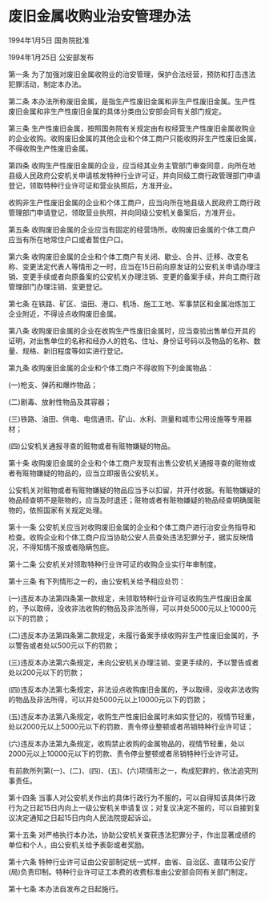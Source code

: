 # 废旧金属收购业治安管理办法

1994年1月5日 国务院批准　

1994年1月25日 公安部发布　

  

第一条 为了加强对废旧金属收购业的治安管理，保护合法经营，预防和打击违法犯罪活动，制定本办法。

第二条 本办法所称废旧金属，是指生产性废旧金属和非生产性废旧金属。生产性废旧金属和非生产性废旧金属的具体分类由公安部会同有关部门规定。

第三条 生产性废旧金属，按照国务院有关规定由有权经营生产性废旧金属收购业的企业收购。收购废旧金属的其他企业和个体工商户只能收购非生产性废旧金属，不得收购生产性废旧金属。

第四条 收购生产性废旧金属的企业，应当经其业务主管部门审查同意，向所在地县级人民政府公安机关申请核发特种行业许可证，并向同级工商行政管理部门申请登记，领取特种行业许可证和营业执照后，方准开业。

收购非生产性废旧金属的企业和个体工商户，应当向所在地县级人民政府工商行政管理部门申请登记，领取营业执照，并向同级公安机关备案后，方准开业。

第五条 收购废旧金属的企业应当有固定的经营场所。收购废旧金属的个体工商户应当有所在地常住户口或者暂住户口。

第六条 收购废旧金属的企业和个体工商户有关闭、歇业、合并、迁移、改变名称、变更法定代表人等情形之一时，应当在15日前向原发证的公安机关申请办理注销、变更手续或者向原备案的公安机关办理注销、变更的备案手续，并向工商行政管理部门办理注销、变更登记。

第七条 在铁路、矿区、油田、港口、机场、施工工地、军事禁区和金属冶炼加工企业附近，不得设点收购废旧金属。

第八条 收购废旧金属的企业在收购生产性废旧金属时，应当查验出售单位开具的证明，对出售单位的名称和经办人的姓名、住址、身份证号码以及物品的名称、数量、规格、新旧程度等如实进行登记。

第九条 收购废旧金属的企业和个体工商户不得收购下列金属物品：

(一)枪支、弹药和爆炸物品；

(二)剧毒、放射性物品及其容器；

(三)铁路、油田、供电、电信通讯、矿山、水利、测量和城市公用设施等专用器材；

(四)公安机关通报寻查的赃物或者有赃物嫌疑的物品。

第十条 收购废旧金属的企业和个体工商户发现有出售公安机关通报寻查的赃物或者有赃物嫌疑的物品的，应当立即报告公安机关。

公安机关对赃物或者有赃物嫌疑的物品应当予以扣留，并开付收据。有赃物嫌疑的物品经查明不是赃物的，应当及时退还；赃物或者有赃物嫌疑的物品经查明确属赃物的，依照国家有关规定处理。

第十一条 公安机关应当对收购废旧金属的企业和个体工商户进行治安业务指导和检查。收购企业和个体工商户应当协助公安人员查处违法犯罪分子，据实反映情况，不得知情不报或者隐瞒包庇。

第十二条 公安机关对领取特种行业许可证的收购企业实行年审制度。

第十三条 有下列情形之一的，由公安机关给予相应处罚：

(一)违反本办法第四条第一款规定，未领取特种行业许可证收购生产性废旧金属的，予以取缔，没收非法收购的物品及非法所得，可以并处5000元以上10000元以下的罚款；

(二)违反本办法第四条第二款规定，未履行备案手续收购非生产性废旧金属的，予以警告或者处以500元以下的罚款；

(三)违反本办法第六条规定，未向公安机关办理注销、变更手续的，予以警告或者处以200元以下的罚款；

(四)违反本办法第七条规定，非法设点收购废旧金属的，予以取缔，没收非法收购的物品及非法所得，可以并处5000元以上10000元以下的罚款；

(五)违反本办法第八条规定，收购生产性废旧金属时未如实登记的，视情节轻重，处以2000元以上5000元以下的罚款、责令停业整顿或者吊销特种行业许可证；

(六)违反本办法第九条规定，收购禁止收购的金属物品的，视情节轻重，处以2000元以上10000元以下的罚款、责令停业整顿或者吊销特种行业许可证。

有前款所列第(一)、(二)、(四)、(五)、(六)项情形之一，构成犯罪的，依法追究刑事责任。

第十四条 当事人对公安机关作出的具体行政行为不服的，可以自得知该具体行政行为之日起15日内向上一级公安机关申请复议；对复议决定不服的，可以自接到复议决定通知之日起15日内向人民法院提起诉讼。

第十五条 对严格执行本办法，协助公安机关查获违法犯罪分子，作出显著成绩的单位和个人，由公安机关给予表彰或者奖励。

第十六条 特种行业许可证由公安部制定统一式样，由省、自治区、直辖市公安厅(局)负责印制。特种行业许可证工本费的收费标准由公安部会同有关部门制定。

第十七条 本办法自发布之日起施行。
